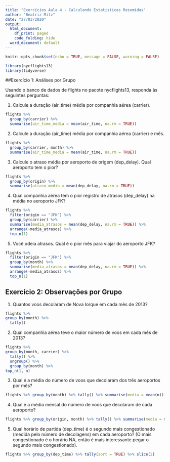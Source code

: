 ```yaml
---
title: "Exercícios Aula 4 - Calculando Estatisticas Resumidas"
author: "Beatriz Milz"
date: "27/03/2020"
output:
  html_document:
    df_print: paged
    code_folding: hide
  word_document: default
---
```


```r
knitr::opts_chunk$set(echo = TRUE, message = FALSE, warning = FALSE)
```


```r
library(nycflights13)
library(tidyverse)
```


##Exercício 1: Análises por Grupo

Usando o banco de dados de flights no pacote nycflights13, responda às seguintes perguntas:

1) Calcule a duração (air_time) média por companhia aérea (carrier).

```r
flights %>% 
  group_by(carrier) %>% 
  summarise(air_time_media = mean(air_time, na.rm = TRUE))
```


2) Calcule a duração (air_time) média por companhia aérea (carrier) e mês.

```r
flights %>% 
  group_by(carrier, month) %>% 
  summarise(air_time_media = mean(air_time, na.rm = TRUE))
```


3) Calcule o atraso média por aeroporto de origem (dep_delay). Qual aeroporto tem o pior?

```r
flights %>% 
  group_by(origin) %>% 
  summarise(atraso_medio = mean(dep_delay, na.rm = TRUE))
```


4) Qual companhia aérea tem o pior registro de atrasos (dep_delay) na média no aeroporto JFK?

```r
flights %>% 
  filter(origin == "JFK") %>% 
  group_by(carrier) %>% 
  summarise(media_atrasos = mean(dep_delay, na.rm = TRUE)) %>% 
  arrange(-media_atrasos) %>% 
  top_n(1)
```


5) Você odeia atrasos. Qual é o pior mês para viajar do aeroporto JFK?



```r
flights %>% 
  filter(origin == "JFK") %>% 
  group_by(month) %>% 
  summarise(media_atrasos = mean(dep_delay, na.rm = TRUE)) %>% 
  arrange(-media_atrasos) %>% 
  top_n(1)
```


## Exercício 2: Observações por Grupo

1) Quantos voos decolaram de Nova Iorque em cada mês de 2013?
```r
flights %>% 
group_by(month) %>% 
  tally()
```



2) Qual companhia aérea teve o maior número de voos em cada mês de 2013?

```r
flights %>% 
group_by(month, carrier) %>% 
  tally() %>% 
  ungroup() %>% 
  group_by(month) %>% 
top_n(1, n)
```


3) Qual é a média do número de voos que decolaram dos três aeroportos por mês?


```r
flights %>% group_by(month) %>% tally() %>% summarise(media = mean(n))

```


4) Qual é a média mensal do número de voos que decolaram de cada aeroporto?

```r
flights %>% group_by(origin, month) %>% tally() %>% summarise(media = mean(n))

```


5) Qual horário de partida (dep_time) é o segundo mais congestionado (medida pelo número de decolagens) em cada aeroporto? (O mais congestionado é o horário NA, então é mais interessante pegar o segundo mais congestionado).


```r
flights %>% group_by(dep_time) %>% tally(sort = TRUE) %>% slice(2)
```

